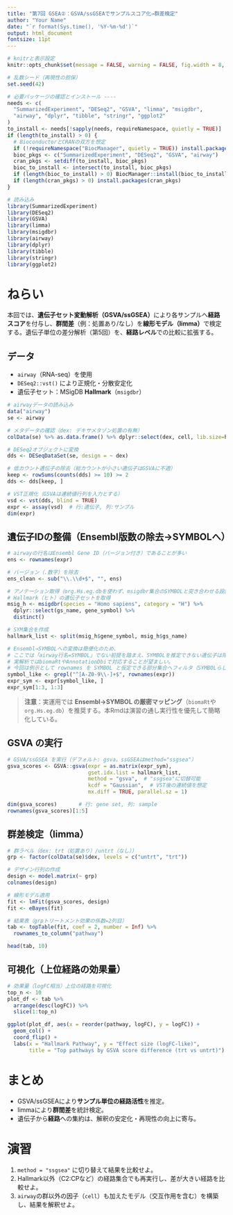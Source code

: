 ```yaml
---
title: "第7回 GSEA②：GSVA/ssGSEAでサンプルスコア化→群差検定"
author: "Your Name"
date: "`r format(Sys.time(), '%Y-%m-%d')`"
output: html_document
fontsize: 11pt
---
```


```r
# knitrと表示設定
knitr::opts_chunk$set(message = FALSE, warning = FALSE, fig.width = 8, fig.height = 5)

# 乱数シード（再現性の担保）
set.seed(42)

# 必要パッケージの確認とインストール ----
needs <- c(
  "SummarizedExperiment", "DESeq2", "GSVA", "limma", "msigdbr",
  "airway", "dplyr", "tibble", "stringr", "ggplot2"
)
to_install <- needs[!sapply(needs, requireNamespace, quietly = TRUE)]
if (length(to_install) > 0) {
  # BioconductorとCRANの双方を想定
  if (!requireNamespace("BiocManager", quietly = TRUE)) install.packages("BiocManager")
  bioc_pkgs <- c("SummarizedExperiment", "DESeq2", "GSVA", "airway")
  cran_pkgs <- setdiff(to_install, bioc_pkgs)
  bioc_to_install <- intersect(to_install, bioc_pkgs)
  if (length(bioc_to_install) > 0) BiocManager::install(bioc_to_install, ask = FALSE, update = FALSE)
  if (length(cran_pkgs) > 0) install.packages(cran_pkgs)
}

# 読み込み
library(SummarizedExperiment)
library(DESeq2)
library(GSVA)
library(limma)
library(msigdbr)
library(airway)
library(dplyr)
library(tibble)
library(stringr)
library(ggplot2)
```

# ねらい
本回では、**遺伝子セット変動解析（GSVA/ssGSEA）**により各サンプルへ**経路スコア**を付与し、**群間差**（例：処置あり/なし）を**線形モデル（limma）**で検定する。遺伝子単位の差分解析（第5回）を、**経路レベル**での比較に拡張する。

## データ
- `airway`（RNA-seq）を使用
- `DESeq2::vst()` により正規化・分散安定化
- 遺伝子セット：MSigDB **Hallmark**（`msigdbr`）

```r
# airwayデータの読み込み
data("airway")
se <- airway

# メタデータの確認（dex: デキサメタゾン処置の有無）
colData(se) %>% as.data.frame() %>% dplyr::select(dex, cell, lib.size=head) %>% head()

# DESeq2オブジェクトに変換
dds <- DESeqDataSet(se, design = ~ dex)

# 低カウント遺伝子の除去（総カウントが小さい遺伝子はGSVAに不適）
keep <- rowSums(counts(dds) >= 10) >= 2
dds <- dds[keep, ]

# VST正規化（GSVAは連続値行列を入力とする）
vsd <- vst(dds, blind = TRUE)
expr <- assay(vsd)  # 行:遺伝子, 列:サンプル
dim(expr)
```

## 遺伝子IDの整備（Ensembl版数の除去→SYMBOLへ）
```r
# airwayの行名はEnsembl Gene ID（バージョン付き）であることが多い
ens <- rownames(expr)

# バージョン（.数字）を除去
ens_clean <- sub("\\.\\d+$", "", ens)

# アノテーション取得（org.Hs.eg.dbを使わず、msigdbr集合のSYMBOLと突き合わせる設計）
# Hallmark（ヒト）の遺伝子セットを取得
msig_h <- msigdbr(species = "Homo sapiens", category = "H") %>%
  dplyr::select(gs_name, gene_symbol) %>%
  distinct()

# SYM集合を作成
hallmark_list <- split(msig_h$gene_symbol, msig_h$gs_name)

# Ensembl→SYMBOLへの変換は簡便化のため、
# ここでは「airway行名=SYMBOL」でない前提を踏まえ、SYMBOLを推定できない遺伝子は除外する。
# 実解析ではbiomaRtやAnnotationDbiで対応することが望ましい。
# 今回は例示として rownames を SYMBOL と仮定できる部分集合へフィルタ（SYMBOLらしき大文字英字列）
symbol_like <- grepl("^[A-Z0-9\\-]+$", rownames(expr))
expr_sym <- expr[symbol_like, ]
expr_sym[1:3, 1:3]
```

> **注意**：実運用では **Ensembl→SYMBOL の厳密マッピング**（`biomaRt`や`org.Hs.eg.db`）を推奨する。本Rmdは演習の通し実行性を優先して簡略化している。

## GSVA の実行
```r
# GSVA/ssGSEA を実行（デフォルト: gsva。ssGSEAはmethod="ssgsea"）
gsva_scores <- GSVA::gsva(expr = as.matrix(expr_sym),
                          gset.idx.list = hallmark_list,
                          method = "gsva",  # "ssgsea"に切替可能
                          kcdf = "Gaussian",  # VST後の連続値を想定
                          mx.diff = TRUE, parallel.sz = 1)

dim(gsva_scores)       # 行: gene set, 列: sample
rownames(gsva_scores)[1:5]
```

## 群差検定（limma）
```r
# 群ラベル（dex: trt（処置あり）/untrt（なし））
grp <- factor(colData(se)$dex, levels = c("untrt", "trt"))

# デザイン行列の作成
design <- model.matrix(~ grp)
colnames(design)

# 線形モデル適用
fit <- lmFit(gsva_scores, design)
fit <- eBayes(fit)

# 結果表（grpトリートメント効果の係数=2列目）
tab <- topTable(fit, coef = 2, number = Inf) %>%
  rownames_to_column("pathway")

head(tab, 10)
```

## 可視化（上位経路の効果量）
```r
# 効果量（logFC相当）上位の経路を可視化
top_n <- 10
plot_df <- tab %>%
  arrange(desc(logFC)) %>%
  slice(1:top_n)

ggplot(plot_df, aes(x = reorder(pathway, logFC), y = logFC)) +
  geom_col() +
  coord_flip() +
  labs(x = "Hallmark Pathway", y = "Effect size (logFC-like)", 
       title = "Top pathways by GSVA score difference (trt vs untrt)")
```

# まとめ
- GSVA/ssGSEAにより**サンプル単位の経路活性**を推定。
- limmaにより**群間差**を統計検定。
- 遺伝子から**経路**への集約は、解釈の安定化・再現性の向上に寄与。

# 演習
1. `method = "ssgsea"` に切り替えて結果を比較せよ。  
2. Hallmark以外（C2:CPなど）の経路集合でも再実行し、差が大きい経路を比較せよ。  
3. `airway`の群以外の因子（`cell`）も加えたモデル（交互作用を含む）を構築し、結果を解釈せよ。